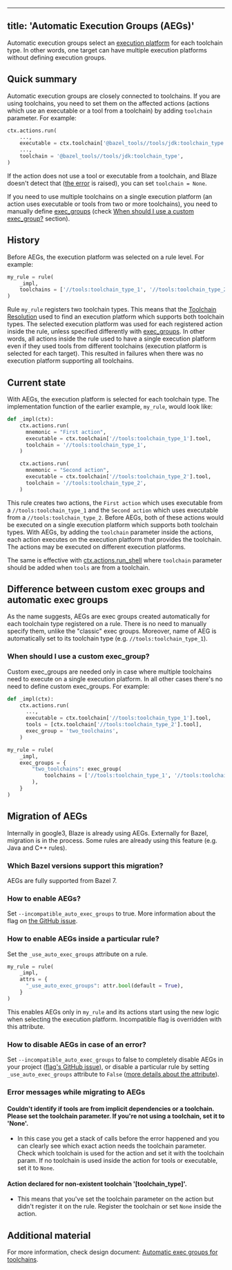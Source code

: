 
---
title: 'Automatic Execution Groups (AEGs)'
---



Automatic execution groups select an [execution platform][exec_platform]
for each toolchain type. In other words, one target can have multiple
execution platforms without defining execution groups.

## Quick summary 

Automatic execution groups are closely connected to toolchains. If you are using
toolchains, you need to set them on the affected actions (actions which use an
executable or a tool from a toolchain) by adding `toolchain` parameter. For
example:

```python
ctx.actions.run(
    ...,
    executable = ctx.toolchain['@bazel_tools//tools/jdk:toolchain_type'].tool,
    ...,
    toolchain = '@bazel_tools//tools/jdk:toolchain_type',
)
```
If the action does not use a tool or executable from a toolchain, and Blaze
doesn't detect that ([the error](#first-error-message) is raised), you can set
`toolchain = None`.

If you need to use multiple toolchains on a single execution platform (an action
uses executable or tools from two or more toolchains), you need to manually
define [exec_groups][exec_groups] (check
[When should I use a custom exec_group?][multiple_toolchains_exec_groups]
section).

## History 

Before AEGs, the execution platform was selected on a rule level. For example:

```python
my_rule = rule(
    _impl,
    toolchains = ['//tools:toolchain_type_1', '//tools:toolchain_type_2'],
)
```

Rule `my_rule` registers two toolchain types. This means that the [Toolchain
Resolution](https://bazel.build/extending/toolchains#toolchain-resolution) used
to find an execution platform which supports both toolchain types. The selected
execution platform was used for each registered action inside the rule, unless
specified differently with [exec_groups][exec_groups].
In other words, all actions inside the rule used to have a single execution
platform even if they used tools from different toolchains (execution platform
is selected for each target). This resulted in failures when there was no
execution platform supporting all toolchains.

## Current state 

With AEGs, the execution platform is selected for each toolchain type. The
implementation function of the earlier example, `my_rule`, would look like:

```python
def _impl(ctx):
    ctx.actions.run(
      mnemonic = "First action",
      executable = ctx.toolchain['//tools:toolchain_type_1'].tool,
      toolchain = '//tools:toolchain_type_1',
    )

    ctx.actions.run(
      mnemonic = "Second action",
      executable = ctx.toolchain['//tools:toolchain_type_2'].tool,
      toolchain = '//tools:toolchain_type_2',
    )
```

This rule creates two actions, the `First action` which uses executable from a
`//tools:toolchain_type_1` and the `Second action` which uses executable from a
`//tools:toolchain_type_2`. Before AEGs, both of these actions would be executed
on a single execution platform which supports both toolchain types. With AEGs,
by adding the `toolchain` parameter inside the actions, each action executes on
the execution platform that provides the toolchain. The actions may be executed
on different execution platforms.

The same is effective with [ctx.actions.run_shell][run_shell] where `toolchain`
parameter should be added when `tools` are from a toolchain.

## Difference between custom exec groups and automatic exec groups 

As the name suggests, AEGs are exec groups created automatically for each
toolchain type registered on a rule. There is no need to manually specify them,
unlike the "classic" exec groups. Moreover, name of AEG is automatically set to
its toolchain type (e.g. `//tools:toolchain_type_1`).

### When should I use a custom exec_group? 

Custom exec_groups are needed only in case where multiple toolchains need to
execute on a single execution platform. In all other cases there's no need to
define custom exec_groups. For example:

```python
def _impl(ctx):
    ctx.actions.run(
      ...,
      executable = ctx.toolchain['//tools:toolchain_type_1'].tool,
      tools = [ctx.toolchain['//tools:toolchain_type_2'].tool],
      exec_group = 'two_toolchains',
    )
```

```python
my_rule = rule(
    _impl,
    exec_groups = {
        "two_toolchains": exec_group(
            toolchains = ['//tools:toolchain_type_1', '//tools:toolchain_type_2'],
        ),
    }
)
```

## Migration of AEGs 

Internally in google3, Blaze is already using AEGs.
Externally for Bazel, migration is in the process. Some rules are already using
this feature (e.g. Java and C++ rules).

### Which Bazel versions support this migration? 

AEGs are fully supported from Bazel 7.

### How to enable AEGs? 

Set `--incompatible_auto_exec_groups` to true. More information about the flag
on [the GitHub issue][github_flag].

### How to enable AEGs inside a particular rule? 

Set the `_use_auto_exec_groups` attribute on a rule.

```python
my_rule = rule(
    _impl,
    attrs = {
      "_use_auto_exec_groups": attr.bool(default = True),
    }
)
```
This enables AEGs only in `my_rule` and its actions start using the new logic
when selecting the execution platform. Incompatible flag is overridden with this
attribute.

### How to disable AEGs in case of an error? 

Set `--incompatible_auto_exec_groups` to false to completely disable AEGs in
your project ([flag's GitHub issue][github_flag]), or disable a particular rule
by setting `_use_auto_exec_groups` attribute to `False`
([more details about the attribute](#how-enable-particular-rule)).

### Error messages while migrating to AEGs 

#### Couldn't identify if tools are from implicit dependencies or a toolchain. Please set the toolchain parameter. If you're not using a toolchain, set it to 'None'. 
  * In this case you get a stack of calls before the error happened and you can
    clearly see which exact action needs the toolchain parameter. Check which
    toolchain is used for the action and set it with the toolchain param. If no
    toolchain is used inside the action for tools or executable, set it to
    `None`.

#### Action declared for non-existent toolchain '[toolchain_type]'.
  * This means that you've set the toolchain parameter on the action but didn't
register it on the rule. Register the toolchain or set `None` inside the action.

## Additional material 

For more information, check design document:
[Automatic exec groups for toolchains][aegs_design_doc].

[exec_platform]: https://bazel.build/extending/platforms#:~:text=Execution%20%2D%20a%20platform%20on%20which%20build%20tools%20execute%20build%20actions%20to%20produce%20intermediate%20and%20final%20outputs.
[exec_groups]: https://bazel.build/extending/exec-groups
[github_flag]: https://github.com/bazelbuild/bazel/issues/17134
[aegs_design_doc]: https://docs.google.com/document/d/1-rbP_hmKs9D639YWw5F_JyxPxL2bi6dSmmvj_WXak9M/edit#heading=h.5mcn15i0e1ch
[run_shell]: https://bazel.build/rules/lib/builtins/actions#run_shell
[multiple_toolchains_exec_groups]: /extending/auto-exec-groups#when-should-use-exec-groups
